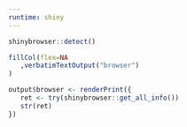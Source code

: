 ```yaml
---
runtime: shiny
---
```



```r
shinybrowser::detect()
```

```r
fillCol(flex=NA
   ,verbatimTextOutput("browser")
)
```


```r
output$browser <- renderPrint({
   ret <- try(shinybrowser::get_all_info())
   str(ret)
})
```
